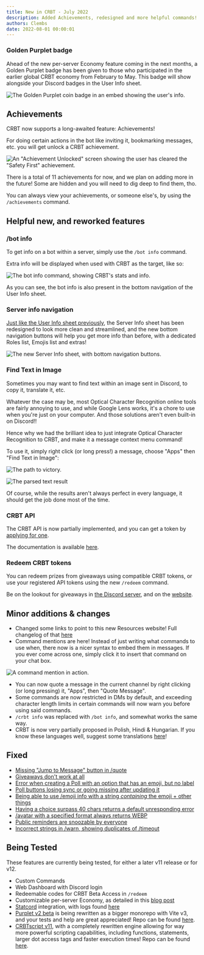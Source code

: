 ```yaml
---
title: New in CRBT - July 2022
description: Added Achievements, redesigned and more helpful commands!
authors: Clembs
date: 2022-08-01 00:00:01
---
```


### Golden Purplet badge

Ahead of the new per-server Economy feature coming in the next months, a Golden Purplet badge has been given to those who participated in the earlier global CRBT economy from February to May. This badge will show alongside your Discord badges in the User Info sheet.

![The Golden Purplet coin badge in an embed showing the user's info.](golden_purplet.png)

## Achievements

CRBT now supports a long-awaited feature: Achievements!

For doing certain actions in the bot like inviting it, bookmarking messages, etc. you will get unlock a CRBT achievement.

![An "Achievement Unlocked" screen showing the user has cleared the "Safety First" achievement.](achievements.png)

There is a total of 11 achievements for now, and we plan on adding more in the future! Some are hidden and you will need to dig deep to find them, tho.

You can always view your achievements, or someone else's, by using the `/achievements` command.

## Helpful new, and reworked features

### /bot info

To get info on a bot within a server, simply use the `/bot info` command.

Extra info will be displayed when used with CRBT as the target, like so:

![The bot info command, showing CRBT's stats and info.](botinfo.png)

As you can see, the bot info is also present in the bottom navigation of the User Info sheet.

### Server info navigation

[Just like the User Info sheet previously](../11.4-changelog.mdx), the Server Info sheet has been redesigned to look more clean and streamlined, and the new bottom navigation buttons will help you get more info than before, with a dedicated Roles list, Emojis list and extras!

![The new Server Info sheet, with bottom navigation buttons.](serverinfo_navbar.png)

### Find Text in Image

Sometimes you may want to find text within an image sent in Discord, to copy it, translate it, etc.

Whatever the case may be, most Optical Character Recognition online tools are fairly annoying to use, and while Google Lens works, it's a chore to use when you're just on your computer. And those solutions aren't even built-in on Discord!!

Hence why we had the brilliant idea to just integrate Optical Character Recognition to CRBT, and make it a message context menu command!

To use it, simply right click (or long press!) a message, choose "Apps" then "Find Text in Image":

![The path to victory.](ocr.png)

![The parsed text result](ocr-result.png)

Of course, while the results aren't always perfect in every language, it should get the job done most of the time.

### CRBT API

The CRBT API is now partially implemented, and you can get a token by [applying for one](https://forms.gle/EEiGYzNK8AM9kqw28).

The documentation is available [here](https://resources.crbt.app/docs/api/intro).

### Redeem CRBT tokens

You can redeem prizes from giveaways using compatible CRBT tokens, or use your registered API tokens using the new `/redeem` command.

Be on the lookout for giveaways in [the Discord server](https://crbt.app/discord), and on the [website](https://crbt.app).

## Minor additions & changes

- Changed some links to point to this new Resources website! Full changelog of that [here](../new-resources-website.mdx)
- Command mentions are here! Instead of just writing what commands to use when, there now is a nicer syntax to embed them in messages. If you ever come across one, simply click it to insert that command on your chat box.

![A command mention in action.](commandmentions.png)

- You can now quote a message in the current channel by right clicking (or long pressing) it, "Apps", then "Quote Message".
- Some commands are now restricted in DMs by default, and exceeding character length limits in certain commands will now warn you before using said commands.
- `/crbt info` was replaced with `/bot info`, and somewhat works the same way.
- CRBT is now very partially proposed in Polish, Hindi & Hungarian. If you know these languages well, suggest some translations [here](https://crowdin.com/project/crbt)!

## Fixed

- [Missing "Jump to Message" button in /quote](https://discord.com/channels/782584672298729473/843146449675747378/1002165030508310530)
- [Giveaways don't work at all](https://discord.com/channels/782584672298729473/843146449675747378/1000033023288422432)
- [Error when creating a Poll with an option that has an emoji, but no label](https://discord.com/channels/782584672298729473/843146449675747378/1000033023288422432)
- [Poll buttons losing sync or going missing after updating it](https://discord.com/channels/782584672298729473/843146449675747378/995336439141249154)
- [Being able to use /emoji info with a string _containing_ the emoji + other things](https://discord.com/channels/782584672298729473/843146449675747378/1000877544083566612)
- [Having a choice surpass 40 chars returns a default unresponding error](https://discord.com/channels/782584672298729473/843146449675747378/997140221198078024)
- [/avatar with a specified format always returns WEBP](https://discord.com/channels/782584672298729473/843146449675747378/995629478556487750)
- [Public reminders are snoozable by everyone](https://discord.com/channels/782584672298729473/843146449675747378/1003288741428858901)
- [Incorrect strings in /warn, showing duplicates of /timeout](https://discord.com/channels/782584672298729473/843146449675747378/1002000533235703868)

## Being Tested

These features are currently being tested, for either a later v11 release or for v12.

- Custom Commands
- Web Dashboard with Discord login
- Redeemable codes for CRBT Beta Access in `/redeem`
- Customizable per-server Economy, as detailed in this [blog post](../rethinking-crbt-profiles-economy.mdx)
- [Statcord](https://statcord.com) integration, with logs found [here](https://statcord.com/bot/595731552709771264)
- [Purplet v2 beta](https://crbt.app/purplet) is being rewritten as a bigger monorepo with Vite v3, and your tests and help are great appreciated! Repo can be found [here](https://crbt.app/github/Purplet).
- [CRBTscript v11](./docs/crbtscript/intro), with a completely rewritten engine allowing for way more powerful scripting capabilities, including functions, statements, larger dot access tags and faster execution times! Repo can be found [here](https://crbt.app/github/CRBTscript).
